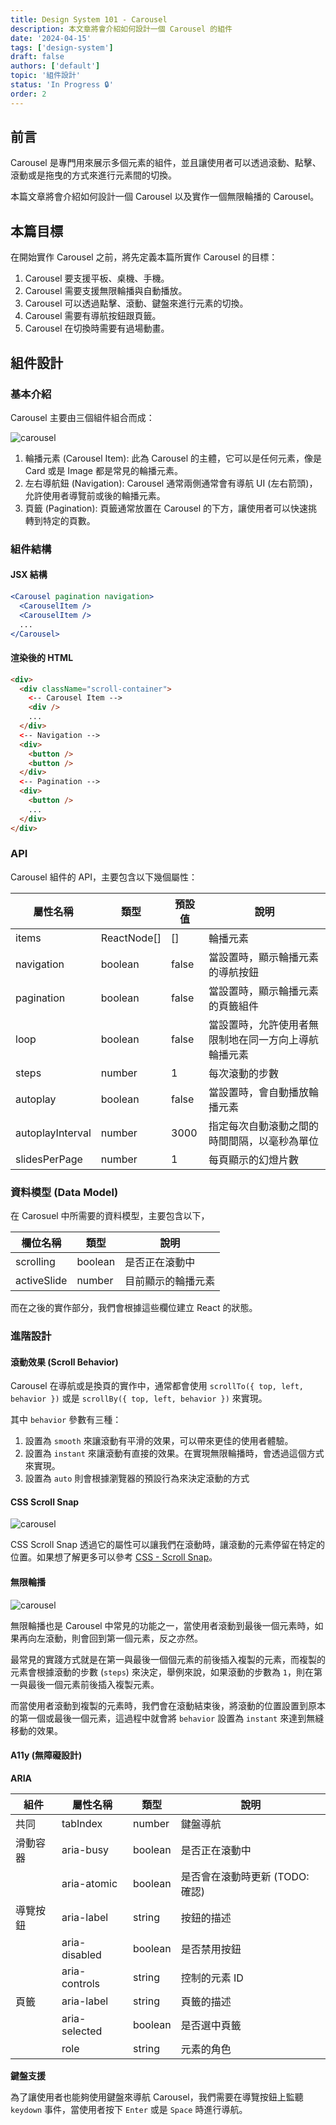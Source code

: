 ```yaml
---
title: Design System 101 - Carousel
description: 本文章將會介紹如何設計一個 Carousel 的組件
date: '2024-04-15'
tags: ['design-system']
draft: false
authors: ['default']
topic: '組件設計'
status: 'In Progress 🔒'
order: 2
---
```


<TOCInline toc={props.toc} asDisclosure />

## 前言

Carousel 是專門用來展示多個元素的組件，並且讓使用者可以透過滾動、點擊、滾動或是拖曳的方式來進行元素間的切換。

本篇文章將會介紹如何設計一個 Carousel 以及實作一個無限輪播的 Carousel。

## 本篇目標

在開始實作 Carousel 之前，將先定義本篇所實作 Carousel 的目標：

1. Carousel 要支援平板、桌機、手機。
2. Carousel 需要支援無限輪播與自動播放。
3. Carousel 可以透過點擊、滾動、鍵盤來進行元素的切換。
4. Carousel 需要有導航按鈕跟頁籤。
5. Carousel 在切換時需要有過場動畫。

## 組件設計

### 基本介紹

Carousel 主要由三個組件組合而成：

<Image
  alt="carousel"
  src="/static/images/blog/design-system/carousel/carousel.png"
  width={512}
  height={190}
/>

1. 輪播元素 (Carousel Item): 此為 Carousel 的主體，它可以是任何元素，像是 Card 或是 Image 都是常見的輪播元素。
2. 左右導航鈕 (Navigation): Carousel 通常兩側通常會有導航 UI (左右箭頭)，允許使用者導覽前或後的輪播元素。
3. 頁籤 (Pagination): 頁籤通常放置在 Carousel 的下方，讓使用者可以快速挑轉到特定的頁數。

### 組件結構

#### JSX 結構

```jsx
<Carousel pagination navigation>
  <CarouselItem />
  <CarouselItem />
  ...
</Carousel>
```

#### 渲染後的 HTML

```html
<div>
  <div className="scroll-container">
    <-- Carousel Item -->
    <div />
    ...
  </div>
  <-- Navigation -->
  <div>
    <button />
    <button />
  </div>
  <-- Pagination -->
  <div>
    <button />
    ...
  </div>
</div>
```

### API

Carousel 組件的 API，主要包含以下幾個屬性：

| 屬性名稱         | 類型        | 預設值 | 說明                                                 |
| ---------------- | ----------- | ------ | ---------------------------------------------------- |
| items            | ReactNode[] | []     | 輪播元素                                             |
| navigation       | boolean     | false  | 當設置時，顯示輪播元素的導航按鈕                     |
| pagination       | boolean     | false  | 當設置時，顯示輪播元素的頁籤組件                     |
| loop             | boolean     | false  | 當設置時，允許使用者無限制地在同一方向上導航輪播元素 |
| steps            | number      | 1      | 每次滾動的步數                                       |
| autoplay         | boolean     | false  | 當設置時，會自動播放輪播元素                         |
| autoplayInterval | number      | 3000   | 指定每次自動滾動之間的時間間隔，以毫秒為單位         |
| slidesPerPage    | number      | 1      | 每頁顯示的幻燈片數                                   |

### 資料模型 (Data Model)

在 Carosuel 中所需要的資料模型，主要包含以下，

| 欄位名稱    | 類型    | 說明               |
| ----------- | ------- | ------------------ |
| scrolling   | boolean | 是否正在滾動中     |
| activeSlide | number  | 目前顯示的輪播元素 |

而在之後的實作部分，我們會根據這些欄位建立 React 的狀態。

### 進階設計

#### 滾動效果 (Scroll Behavior)

Carousel 在導航或是換頁的實作中，通常都會使用 `scrollTo({ top, left, behavior })` 或是 `scrollBy({ top, left, behavior })` 來實現。

其中 `behavior` 參數有三種：

1. 設置為 `smooth` 來讓滾動有平滑的效果，可以帶來更佳的使用者體驗。
2. 設置為 `instant` 來讓滾動有直接的效果。在實現無限輪播時，會透過這個方式來實現。
3. 設置為 `auto` 則會根據瀏覽器的預設行為來決定滾動的方式

#### CSS Scroll Snap

<Image
  alt="carousel"
  src="/static/images/blog/design-system/carousel/carousel_example.gif"
  width={564}
  height={316.5}
/>

CSS Scroll Snap 透過它的屬性可以讓我們在滾動時，讓滾動的元素停留在特定的位置。如果想了解更多可以參考 [CSS - Scroll Snap](/writing/frontend/css-scroll-snap)。

#### 無限輪播

<Image
  alt="carousel"
  src="/static/images/blog/design-system/carousel/carousel_clone.png"
  width={640}
  height={162}
/>

無限輪播也是 Carousel 中常見的功能之一，當使用者滾動到最後一個元素時，如果再向左滾動，則會回到第一個元素，反之亦然。

最常見的實踐方式就是在第一與最後一個個元素的前後插入複製的元素，而複製的元素會根據滾動的步數 (`steps`) 來決定，舉例來說，如果滾動的步數為 `1`，則在第一與最後一個元素前後插入複製元素。

而當使用者滾動到複製的元素時，我們會在滾動結束後，將滾動的位置設置到原本的第一個或最後一個元素，這過程中就會將 `behavior` 設置為 `instant` 來達到無縫移動的效果。

#### A11y (無障礙設計)

**ARIA**

| 組件     | 屬性名稱      | 類型    | 說明                            |
| -------- | ------------- | ------- | ------------------------------- |
| 共同     | tabIndex      | number  | 鍵盤導航                        |
| 滑動容器 | aria-busy     | boolean | 是否正在滾動中                  |
|          | aria-atomic   | boolean | 是否會在滾動時更新 (TODO: 確認) |
| 導覽按鈕 | aria-label    | string  | 按鈕的描述                      |
|          | aria-disabled | boolean | 是否禁用按鈕                    |
|          | aria-controls | string  | 控制的元素 ID                   |
| 頁籤     | aria-label    | string  | 頁籤的描述                      |
|          | aria-selected | boolean | 是否選中頁籤                    |
|          | role          | string  | 元素的角色                      |

**鍵盤支援**

為了讓使用者也能夠使用鍵盤來導航 Carousel，我們需要在導覽按鈕上監聽 `keydown` 事件，當使用者按下 `Enter` 或是 `Space` 時進行導航。
